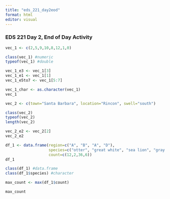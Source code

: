 ```yaml
---
title: "eds_221_day2eod"
format: html
editor: visual
---
```


### EDS 221 Day 2, End of Day Activity


```r
vec_1 <- c(2,5,9,10,8,12,1,0)

class(vec_1) #numeric
typeof(vec_1) #double

vec_1_e3 <- vec_1[3] 
vec_1_e1 <- vec_1[1]
vec_1_e5to7 <- vec_1[5:7]

vec_1_char <- as.character(vec_1)
vec_1

```


```r
vec_2 <- c(town="Santa Barbara", location="Rincon", swell="south")

class(vec_2)
typeof(vec_2)
length(vec_2)

vec_2_e2 <- vec_2[2]
vec_2_e2

```


```r

df_1 <- data.frame(region=c("A", "B", "A", "D"), 
                   species=c("otter", "great white", "sea lion", "gray whale"), 
                   count=c(12,2,36,6))
df_1

class(df_1) #data.frame
class(df_1$species) #character

max_count <- max(df_1$count)

max_count

```


















